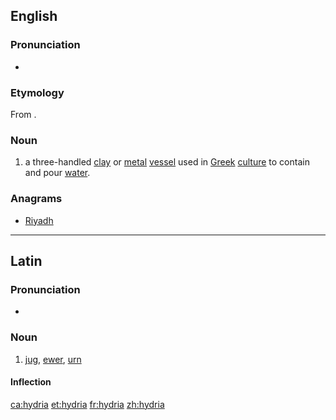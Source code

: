 ==English==
{{wikipedia}}

===Pronunciation===
* {{IPA|/ˈhaɪdɹeə/|lang=en}}

===Etymology===
From {{etyl|grc|en}} {{term|ὑδρία||water jar or water container|lang=grc}}.

===Noun===
{{en-noun|hydriae}}

# a three-handled [[clay]] or [[metal]] [[vessel]] used in [[Greek]] [[culture]] to contain and pour [[water]].

===Anagrams===
* [[Riyadh#English|Riyadh]]

----

==Latin==

===Pronunciation===
* {{la-pronunc|hydria}}

===Noun===
{{la-noun|hydria||hydriae|f|first}}

# [[jug]], [[ewer]], [[urn]]

====Inflection====
{{la-decl-1st|hydri}}

[[ca:hydria]]
[[et:hydria]]
[[fr:hydria]]
[[zh:hydria]]
